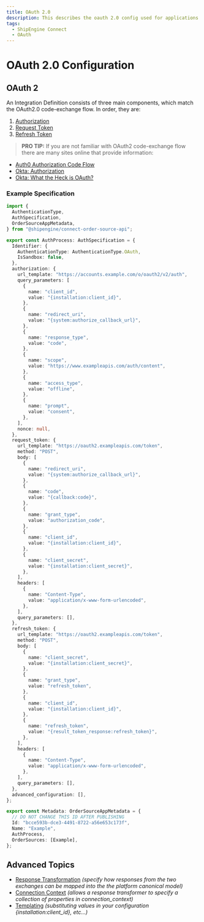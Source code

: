 ```yaml
---
title: OAuth 2.0
description: This describes the oauth 2.0 config used for applications
tags:
  - ShipEngine Connect
  - OAuth
---
```


# OAuth 2.0 Configuration

## OAuth 2

An Integration Definition consists of three main components, which match the
OAuth2.0 code-exchange flow. In order, they are:

1. [Authorization](./flow/authorization.mdx)
1. [Request Token](./flow/request-token.mdx)
1. [Refresh Token](./flow/refresh-token.mdx)

> **PRO TIP:** If you are not familiar with OAuth2 code-exchange flow there are many
> sites online that provide information:
- [Auth0 Authorization Code Flow](https://auth0.com/docs/flows/authorization-code-flow)
- [Okta: Authorization](https://www.oauth.com/oauth2-servers/authorization/)
- [Okta: What the Heck is OAuth?](https://developer.okta.com/blog/2017/06/21/what-the-heck-is-oauth)

### Example Specification
```typescript
import {
  AuthenticationType,
  AuthSpecification,
  OrderSourceAppMetadata,
} from "@shipengine/connect-order-source-api";

export const AuthProcess: AuthSpecification = {
  Identifier: {
    AuthenticationType: AuthenticationType.OAuth,
    IsSandbox: false,
  },
  authorization: {
    url_template: "https://accounts.example.com/o/oauth2/v2/auth",
    query_parameters: [
      {
        name: "client_id",
        value: "{installation:client_id}",
      },
      {
        name: "redirect_uri",
        value: "{system:authorize_callback_url}",
      },
      {
        name: "response_type",
        value: "code",
      },
      {
        name: "scope",
        value: "https://www.exampleapis.com/auth/content",
      },
      {
        name: "access_type",
        value: "offline",
      },
      {
        name: "prompt",
        value: "consent",
      },
    ],
    nonce: null,
  },
  request_token: {
    url_template: "https://oauth2.exampleapis.com/token",
    method: "POST",
    body: [
      {
        name: "redirect_uri",
        value: "{system:authorize_callback_url}",
      },
      {
        name: "code",
        value: "{callback:code}",
      },
      {
        name: "grant_type",
        value: "authorization_code",
      },
      {
        name: "client_id",
        value: "{installation:client_id}",
      },
      {
        name: "client_secret",
        value: "{installation:client_secret}",
      },
    ],
    headers: [
      {
        name: "Content-Type",
        value: "application/x-www-form-urlencoded",
      },
    ],
    query_parameters: [],
  },
  refresh_token: {
    url_template: "https://oauth2.exampleapis.com/token",
    method: "POST",
    body: [
      {
        name: "client_secret",
        value: "{installation:client_secret}",
      },
      {
        name: "grant_type",
        value: "refresh_token",
      },
      {
        name: "client_id",
        value: "{installation:client_id}",
      },
      {
        name: "refresh_token",
        value: "{result_token_response:refresh_token}",
      },
    ],
    headers: [
      {
        name: "Content-Type",
        value: "application/x-www-form-urlencoded",
      },
    ],
    query_parameters: [],
  },
  advanced_configuration: [],
};

export const Metadata: OrderSourceAppMetadata = {
  // DO NOT CHANGE THIS ID AFTER PUBLISHING
  Id: "bcce593b-dce3-4491-8722-a56e653c173f",
  Name: "Example",
  AuthProcess,
  OrderSources: [Example],
};
```

## Advanced Topics

- [Response Transformation](./advanced/response-transformation.mdx) _(specify how responses from the two exchanges can be mapped into the the platform canonical model)_
- [Connection Context](./advanced/connection-context.mdx) _(allows a response transformer to specify a collection of properties in connection_context)_
- [Templating](./templating/index.mdx) _(substituting values in your configuration \{installation:client_id\}, etc...)_

<Pager prev="./index.mdx" prevTitle="OAuth Configuration" />

